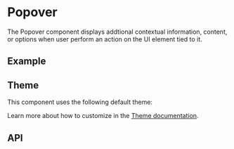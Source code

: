 
<Meta of={PopoverStories} />

# Popover
The Popover component displays addtional contextual information, content, or options when user perform an action on the UI element tied to it.

## Example
<Canvas sourceState="shown" of={PopoverStories.Simple} />

## Theme
This component uses the following default theme:

<ThemeRender theme={popoverTheme} />

Learn more about how to customize in the [Theme documentation](/docs/theme/getting-started).

## API
<PropsTable name="Popover" />
